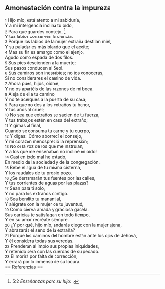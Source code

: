 == Amonestación contra la impureza ==

{{anchor|1}} <small>1</small> Hijo mío, está atento a mi sabiduría,<br>
Y a mi inteligencia inclina tu oído,<br>
{{anchor|2}} <small>2</small> Para que guardes consejo, <ref>5:2 ''Enseñanzas para su hijo'': {{lib|LU|95|4|2}}.</ref><br>
Y tus labios conserven la ciencia.<br>
{{anchor|3}} <small>3</small> Porque los labios de la mujer extraña destilan miel,<br>
Y su paladar es más blando que el aceite;<br>
{{anchor|4}} <small>4</small> Mas su fin es amargo como el ajenjo,<br>
Agudo como espada de dos filos.<br>
{{anchor|5}} <small>5</small> Sus pies descienden a la muerte;<br>
Sus pasos conducen al Seol.<br>
{{anchor|6}} <small>6</small> Sus caminos son inestables; no los conocerás,<br>
Si no considerares el camino de vida.<br>
{{anchor|7}} <small>7</small> Ahora pues, hijos, oídme,<br>
Y no os apartéis de las razones de mi boca.<br>
{{anchor|8}} <small>8</small> Aleja de ella tu camino,<br>
Y no te acerques a la puerta de su casa;<br>
{{anchor|9}} <small>9</small> Para que no des a los extraños tu honor,<br>
Y tus años al cruel;<br>
{{anchor|10}} <small>10</small> No sea que extraños se sacien de tu fuerza,<br>
Y tus trabajos estén en casa del extraño;<br>
{{anchor|11}} <small>11</small> Y gimas al final,<br>
Cuando se consuma tu carne y tu cuerpo,<br>
{{anchor|12}} <small>12</small> Y digas: ¡Cómo aborrecí el consejo,<br>
Y mi corazón menospreció la reprensión;<br>
{{anchor|13}} <small>13</small> No oí la voz de los que me instruían,<br>
Y a los que me enseñaban no incliné mi oído!<br>
{{anchor|14}} <small>14</small> Casi en todo mal he estado,<br>
En medio de la sociedad y de la congregación.<br>
{{anchor|15}} <small>15</small> Bebe el agua de tu misma cisterna,<br>
Y los raudales de tu propio pozo.<br>
{{anchor|16}} <small>16</small> ¿Se derramarán tus fuentes por las calles,<br>
Y tus corrientes de aguas por las plazas?<br>
{{anchor|17}} <small>17</small> Sean para ti solo,<br>
Y no para los extraños contigo.<br>
{{anchor|18}} <small>18</small> Sea bendito tu manantial,<br>
Y alégrate con la mujer de tu juventud,<br>
{{anchor|19}} <small>19</small> Como cierva amada y graciosa gacela.<br>
Sus caricias te satisfagan en todo tiempo,<br>
Y en su amor recréate siempre.<br>
{{anchor|20}} <small>20</small> ¿Y por qué, hijo mío, andarás ciego con la mujer ajena,<br>
Y abrazarás el seno de la extraña?<br>
{{anchor|21}} <small>21</small> Porque los caminos del hombre están ante los ojos de Jehová,<br>
Y él considera todas sus veredas.<br>
{{anchor|22}} <small>22</small> Prenderán al impío sus propias iniquidades,<br>
Y retenido será con las cuerdas de su pecado.<br>
{{anchor|23}} <small>23</small> El morirá por falta de corrección,<br>
Y errará por lo inmenso de su locura.<br>
== Referencias ==

<references />
